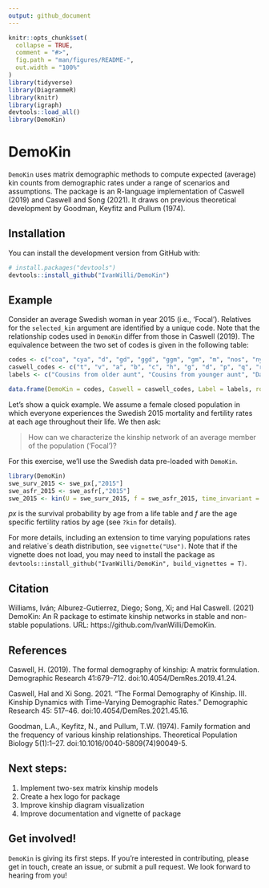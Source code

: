 ```yaml
---
output: github_document
---
```


<!-- README.md is generated from README.Rmd. Please edit that file -->

```r
knitr::opts_chunk$set(
  collapse = TRUE,
  comment = "#>",
  fig.path = "man/figures/README-",
  out.width = "100%"
)
library(tidyverse)
library(DiagrammeR)
library(knitr)
library(igraph)
devtools::load_all()
library(DemoKin)
```

# DemoKin

`DemoKin` uses matrix demographic methods to compute expected (average) kin counts from demographic rates under a range of scenarios and assumptions. The package is an R-language implementation of Caswell (2019) and Caswell and Song (2021). It draws on previous theoretical development by Goodman, Keyfitz and Pullum (1974).

## Installation

You can install the development version from GitHub with:

``` r
# install.packages("devtools")
devtools::install_github("IvanWilli/DemoKin")
```

## Example

Consider an average Swedish woman in year 2015 (i.e., 'Focal'). 
Relatives for the `selected_kin` argument are identified by a unique code.
Note that the relationship codes used in `DemoKin` differ from those in Caswell (2019). 
The equivalence between the two set of codes is given in the following table:

```r

codes <- c("coa", "cya", "d", "gd", "ggd", "ggm", "gm", "m", "nos", "nys", "oa", "ya", "os", "ys")
caswell_codes <- c("t", "v", "a", "b", "c", "h", "g", "d", "p", "q", "r", "s", "m", "n")
labels <- c("Cousins from older aunt", "Cousins from younger aunt", "Daughter", "Grand-daughter", "Great-grand-daughter", "Great-grandmother", "Grandmother", "Mother", "Nieces from older sister", "Nieces from younger sister", "Aunt older than mother", "Aunt younger than mother", "Older sister", "Younger sister")

data.frame(DemoKin = codes, Caswell = caswell_codes, Label = labels, row.names = NULL) %>% kable(caption = "Equivalence between relative codes between DemoKin and Caswell (2019).")

```

Let's show a quick example. 
We assume a female closed population in which everyone experiences the Swedish 2015 mortality and fertility rates at each age throughout their life.
We then ask:

> How can we characterize the kinship network of an average member of the population ('Focal')?

For this exercise, we'll use the Swedish data pre-loaded with `DemoKin`.

```r
library(DemoKin)
swe_surv_2015 <- swe_px[,"2015"]
swe_asfr_2015 <- swe_asfr[,"2015"]
swe_2015 <- kin(U = swe_surv_2015, f = swe_asfr_2015, time_invariant = TRUE)
```

*px* is the survival probability by age from a life table and *f* are the age specific fertility ratios by age (see `?kin` for details). 

For more details, including an extension to time varying populations rates and relative´s death distribution, see `vignette("Use")`.
Note that if the vignette does not load, you may need to install the package as `devtools::install_github("IvanWilli/DemoKin", build_vignettes = T)`.

## Citation

Williams, Iván; Alburez-Gutierrez, Diego; Song, Xi; and Hal Caswell. (2021) DemoKin: An R package to estimate kinship networks in stable and non-stable populations. URL: https://github.com/IvanWilli/DemoKin.

## References

Caswell, H. (2019). The formal demography of kinship: A matrix formulation. Demographic Research 41:679–712. doi:10.4054/DemRes.2019.41.24.

Caswell, Hal and Xi Song. 2021. “The Formal Demography of Kinship. III. Kinship Dynamics with Time-Varying Demographic Rates.” Demographic Research 45: 517–46. doi:10.4054/DemRes.2021.45.16.

Goodman, L.A., Keyfitz, N., and Pullum, T.W. (1974). Family formation and the frequency of various kinship relationships. Theoretical Population Biology 5(1):1–27. doi:10.1016/0040-5809(74)90049-5.

## Next steps:

1. Implement two-sex matrix kinship models
1. Create a hex logo for package
1. Improve kinship diagram visualization
1. Improve documentation and vignette of package 

## Get involved!
  
`DemoKin` is giving its first steps.
If you're interested in contributing, please get in touch, create an issue, or submit a pull request.
We look forward to hearing from you!
